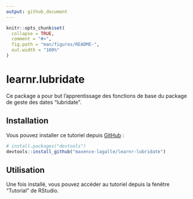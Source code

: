 ```yaml
---
output: github_document
---
```


<!-- README.md is generated from README.Rmd. Please edit that file -->

```r
knitr::opts_chunk$set(
  collapse = TRUE,
  comment = "#>",
  fig.path = "man/figures/README-",
  out.width = "100%"
)
```

# learnr.lubridate

<!-- badges: start -->
<!-- badges: end -->

Ce package a pour but l'apprentissage des fonctions de base du package de geste des dates "lubridate".

## Installation

Vous pouvez installer ce tutoriel depuis [GitHub](https://github.com/) :
``` r
# install.packages("devtools")
devtools::install_github("maxence-lagalle/learnr-lubridate")
```

## Utilisation

Une fois installé, vous pouvez accéder au tutoriel depuis la fenêtre "Tutorial" de RStudio.
